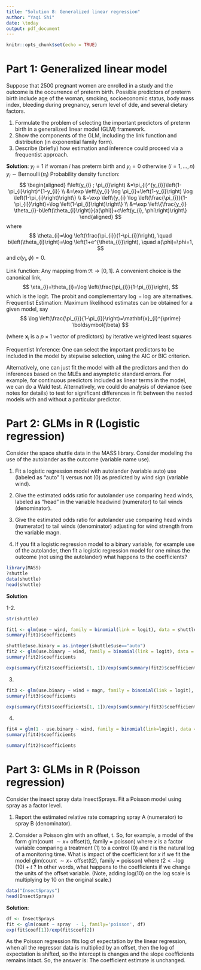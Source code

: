 ```yaml
---
title: "Solution 8: Generalized linear regression"
author: "Yaqi Shi"
date: \today
output: pdf_document
---
```


```r
knitr::opts_chunk$set(echo = TRUE)
```

# Part 1: Generalized linear model 

Suppose that 2500 pregnant women are enrolled in a study and the outcome is the occurrence of preterm birth. Possible predictors of preterm birth include age of the woman, smoking, socioeconomic status, body mass index, bleeding during pregnancy, serum level of dde, and several dietary factors. 

1. Formulate the problem of selecting the important predictors of preterm birth in a generalized linear model (GLM) framework. 
2. Show the components of the GLM, including the link function and distribution (in exponential family form). 
3. Describe (briefly) how estimation and inference could proceed via a frequentist approach.

**Solution**:
$y_{i}=1$ if woman $i$ has preterm birth and $y_{i}=0$ otherwise $(i=1, \ldots, n)$
$y_{i} \sim \operatorname{Bernoulli}\left(\pi_{i}\right)$
Probability density function:
$$
\begin{aligned}
f\left(y_{i} ; \pi_{i}\right) &=\pi_{i}^{y_{i}}\left(1-\pi_{i}\right)^{1-y_{i}} \\
&=\exp \left\{y_{i} \log \pi_{i}+\left(1-y_{i}\right) \log \left(1-\pi_{i}\right)\right\} \\
&=\exp \left\{y_{i} \log \left(\frac{\pi_{i}}{1-\pi_{i}}\right)+\log \left(1-\pi_{i}\right)\right\} \\
&=\exp \left\{\frac{y_{i} \theta_{i}-b\left(\theta_{i}\right)}{a(\phi)}+c\left(y_{i}, \phi\right)\right\}
\end{aligned}
$$
where
$$
\theta_{i}=\log \left(\frac{\pi_{i}}{1-\pi_{i}}\right), \quad b\left(\theta_{i}\right)=\log \left(1+e^{\theta_{i}}\right), \quad a(\phi)=\phi=1,
$$
and $c\left(y_{i}, \phi\right)=0$.

Link function:
Any mapping from $\Re \rightarrow[0,1]$. A convenient choice is the canonical link,
$$
\eta_{i}=\theta_{i}=\log \left(\frac{\pi_{i}}{1-\pi_{i}}\right),
$$
which is the logit. The probit and complementary $\log -\log$ are alternatives.
Frequentist Estimation:
Maximum likelihood estimates can be obtained for a given model, say
$$
\log \left(\frac{\pi_{i}}{1-\pi_{i}}\right)=\mathbf{x}_{i}^{\prime} \boldsymbol{\beta}
$$

(where $\mathbf{x}_{i}$ is a $p \times 1$ vector of predictors) by iterative weighted least squares

Frequentist Inference:
One can select the important predictors to be included in the model by stepwise selection, using the AIC or BIC criterion.

Alternatively, one can just fit the model with all the predictors and then do inferences based on the MLEs and asymptotic standard errors. For example, for continuous predictors included as linear terms in the model, we can do a Wald test. Alternatively, we could do analysis of deviance (see notes for details) to test for significant differences in fit between the nested models with and without a particular predictor.


# Part 2: GLMs in R (Logistic regression)

Consider the space shuttle data in the MASS library. Consider modeling the use of the autolander as the outcome (variable name use). 

1. Fit a logistic regression model with autolander (variable auto) use (labeled as "auto" 1) versus not (0) as predicted by wind sign (variable wind). 

2. Give the estimated odds ratio for autolander use comparing head winds, labeled as "head" in the variable headwind (numerator) to tail winds (denominator).

3. Give the estimated odds ratio for autolander use comparing head winds (numerator) to tail winds (denominator) adjusting for wind strength from the variable magn.

4. If you fit a logistic regression model to a binary variable, for example use of the autolander, then fit a logistic regression model for one minus the outcome (not using the autolander) what happens to the coefficients?

```r
library(MASS)
?shuttle
data(shuttle)
head(shuttle)
```

**Solution**

1-2. 
```r
str(shuttle)

fit1 <- glm(use ~ wind, family = binomial(link = logit), data = shuttle)
summary(fit1)$coefficients 
```

```r
shuttle$use.binary = as.integer(shuttle$use=="auto") 
fit2 <- glm(use.binary ~ wind, family = binomial(link = logit), data = shuttle)
summary(fit2)$coefficients
```

```r
exp(summary(fit2)$coefficients[1, 1])/exp(sum(summary(fit2)$coefficients[ , 1]))
```

3. 
```r
fit3 <- glm(use.binary ~ wind + magn, family = binomial(link = logit), data = shuttle)
summary(fit3)$coefficients

exp(summary(fit3)$coefficients[1, 1])/exp(sum(summary(fit3)$coefficients[ 1:2, 1]))
```

4. 
```r
fit4 = glm(1 - use.binary ~ wind, family = binomial(link=logit), data = shuttle)
summary(fit4)$coefficients

summary(fit2)$coefficients
```


# Part 3: GLMs in R (Poisson regression)

Consider the insect spray data InsectSprays. Fit a Poisson model using spray as a factor level. 

1. Report the estimated relative rate comapring spray A (numerator) to spray B (denominator).

2. Consider a Poisson glm with an offset, t. So, for example, a model of the form glm(count $\sim x+$ offset(t), family = poisson) where $x$ is a factor variable comparing a treatment (1) to a control (0) and $t$ is the natural log of a monitoring time. What is impact of the coefficient for $x$ if we fit the model glm(count $\sim x+$ offset(t2), family $=$ poisson) where $t 2<-\log (10)+t$ ? In other words, what happens to the coefficients if we change the units of the offset variable. (Note, adding log(10) on the log scale is multiplying by 10 on the original scale.)

```r
data("InsectSprays")
head(InsectSprays)
```

**Solution**:
```r
df <- InsectSprays
fit <- glm(count ~ spray  - 1, family='poisson', df)
exp(fit$coef[1])/exp(fit$coef[2])
```

As the Poisson regression fits log of expectation by the linear regression, when all the regressor data is multiplied by an offset, then the log of expectation is shifted, so the intercept is changes and the slope coefficients remains intact. So, the answer is:
The coefficient estimate is unchanged.


